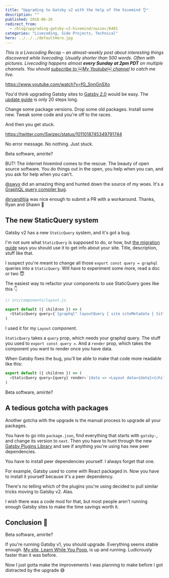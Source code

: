 ```yaml
---
title: "Upgrading to Gatsby v2 with the help of the hivemind 👌"
description: ""
published: 2018-06-26
redirect_from:
  - /blog/upgrading-gatsby-v2-hivemind/swizec/8481
categories: "Livecoding, Side Projects, Technical"
hero: ../../../defaultHero.jpg
---
```


_This is a Livecoding Recap – an almost-weekly post about interesting things discovered while livecoding. Usually shorter than 500 words. Often with pictures. Livecoding happens almost **every Sunday at 2pm PDT** on multiple channels. You should [subscribe to ￼My Youtube￼ channel](https://www.youtube.com/user/theswizec) to catch me live._

https://www.youtube.com/watch?v=fG_SnnGnSXo

You'd think upgrading Gatsby sites to [Gatsby 2.0](https://github.com/gatsbyjs/gatsby) would be easy. The [update guide](https://next.gatsbyjs.org/docs/migrating-from-v1-to-v2/#update-layout-component) is only 20 steps long.

Change some package versions. Drop some old packages. Install some new. Tweak some code and you're off to the races.

And then you get stuck.

https://twitter.com/Swizec/status/1011018745349791744

No error message. No nothing. Just stuck.

Beta software, amirite?

BUT! The internet hivemind comes to the rescue. The beauty of open source software. You do things out in the open, you help when you can, and you ask for help when you can't.

[@swyx](https://twitter.com/swyx) did an amazing thing and hunted down the source of my woes. It's a [GraphQL query compiler bug](https://github.com/gatsbyjs/gatsby/issues/6032).

[@ryanditjia](https://twitter.com/ryanditjia) was nice enough to submit a PR with a workaround. Thanks, Ryan and Shawn 🤘

## The new StaticQuery system

Gatsby v2 has a new `StaticQuery` system, and it's got a bug.

I'm not sure what `StaticQuery` is supposed to do, or how, but [the migration guide](https://next.gatsbyjs.org/docs/migrating-from-v1-to-v2/#update-layout-component) says you should use it to get info about your site. Title, description, stuff like that.

I suspect you're meant to change all those `export const query = graphql` queries into a `StaticQuery`. Will have to experiment some more, read a doc or two 😇

The easiest way to refactor your components to use StaticQuery goes like this 👇

```javascript
// src/components/layout.js

export default ({ children }) => (
  <StaticQuery query={`{graphql" layoutQuery { site siteMetadata { title description } }`}" render=`{data => <Layout data={data}>{children}</Layout>}`
)
```

I used it for my `Layout` component.

`StaticQuery` takes a `query` prop, which needs your graphql query. The stuff you used to `export const query =`. And a `render` prop, which takes the component you want to render once you have data.

When Gatsby fixes the bug, you'll be able to make that code more readable like this:

```javascript
export default ({ children }) => (
  <StaticQuery query={query} render=`{data => <Layout data={data}>{children}</Layout>}`
)
```

Beta software, amirite?

## A tedious gotcha with packages

Another gotcha with the upgrade is the manual process to upgrade all your packages.

You have to go into `package.json`, find everything that starts with `gatsby-`, and change its version to `next`. Then you have to hunt through the new [Gatsby Plugins Library](https://next.gatsbyjs.org/plugins/) and see if anything you're using has new peer dependencies.

You have to install peer dependencies yourself. I always forget that one.

For example, Gatsby used to come with React packaged in. Now you have to install it yourself because it's a peer dependency.

There's no telling which of the plugins you're using decided to pull similar tricks moving to Gatsby v2. Alas.

I wish there was a code mod for that, but most people aren't running enough Gatsby sites to make the time savings worth it.

## Conclusion 🤨

Beta software, amirite?

If you're running Gatsby v1, you should upgrade. Everything seems stable enough. [My site, Learn While You Poop](https://learnwhileyoupoop.com), is up and running. Ludicrously faster than it was before.

Now I just gotta make the improvements I was planning to make before I got distracted by the upgrade 😅
